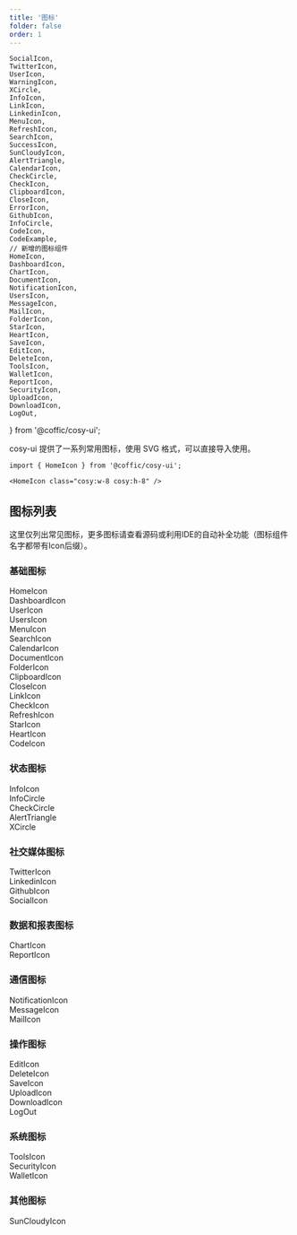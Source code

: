 ```yaml
---
title: '图标'
folder: false
order: 1
---
```


    SocialIcon,
    TwitterIcon,
    UserIcon,
    WarningIcon,
    XCircle,
    InfoIcon,
    LinkIcon,
    LinkedinIcon,
    MenuIcon,
    RefreshIcon,
    SearchIcon,
    SuccessIcon,
    SunCloudyIcon,
    AlertTriangle,
    CalendarIcon,
    CheckCircle,
    CheckIcon,
    ClipboardIcon,
    CloseIcon,
    ErrorIcon,
    GithubIcon,
    InfoCircle,
    CodeIcon,
    CodeExample,
    // 新增的图标组件
    HomeIcon,
    DashboardIcon,
    ChartIcon,
    DocumentIcon,
    NotificationIcon,
    UsersIcon,
    MessageIcon,
    MailIcon,
    FolderIcon,
    StarIcon,
    HeartIcon,
    SaveIcon,
    EditIcon,
    DeleteIcon,
    ToolsIcon,
    WalletIcon,
    ReportIcon,
    SecurityIcon,
    UploadIcon,
    DownloadIcon,
    LogOut,
} from '@coffic/cosy-ui';

cosy-ui 提供了一系列常用图标，使用 SVG 格式，可以直接导入使用。

```astro
import { HomeIcon } from '@coffic/cosy-ui';

<HomeIcon class="cosy:w-8 cosy:h-8" />
```

## 图标列表

这里仅列出常见图标，更多图标请查看源码或利用IDE的自动补全功能（图标组件名字都带有Icon后缀）。

### 基础图标

<div class="cosy:grid cosy:grid-cols-2 cosy:md:grid-cols-3 cosy:lg:grid-cols-4 cosy:gap-4">
  <div class="cosy:flex cosy:flex-col cosy:items-center cosy:p-4 cosy:border cosy:rounded-lg">
    <HomeIcon class="cosy:w-8 cosy:h-8" />
    <span class="cosy:mt-2">HomeIcon</span>
  </div>
  <div class="cosy:flex cosy:flex-col cosy:items-center cosy:p-4 cosy:border cosy:rounded-lg">
    <DashboardIcon class="cosy:w-8 cosy:h-8" />
    <span class="cosy:mt-2">DashboardIcon</span>
  </div>
  <div class="cosy:flex cosy:flex-col cosy:items-center cosy:p-4 cosy:border cosy:rounded-lg">
    <UserIcon class="cosy:w-8 cosy:h-8" />
    <span class="cosy:mt-2">UserIcon</span>
  </div>
  <div class="cosy:flex cosy:flex-col cosy:items-center cosy:p-4 cosy:border cosy:rounded-lg">
    <UsersIcon class="cosy:w-8 cosy:h-8" />
    <span class="cosy:mt-2">UsersIcon</span>
  </div>
  <div class="cosy:flex cosy:flex-col cosy:items-center cosy:p-4 cosy:border cosy:rounded-lg">
    <MenuIcon class="cosy:w-8 cosy:h-8" />
    <span class="cosy:mt-2">MenuIcon</span>
  </div>
  <div class="cosy:flex cosy:flex-col cosy:items-center cosy:p-4 cosy:border cosy:rounded-lg">
    <SearchIcon class="cosy:w-8 cosy:h-8" />
    <span class="cosy:mt-2">SearchIcon</span>
  </div>
  <div class="cosy:flex cosy:flex-col cosy:items-center cosy:p-4 cosy:border cosy:rounded-lg">
    <CalendarIcon class="cosy:w-8 cosy:h-8" />
    <span class="cosy:mt-2">CalendarIcon</span>
  </div>
  <div class="cosy:flex cosy:flex-col cosy:items-center cosy:p-4 cosy:border cosy:rounded-lg">
    <DocumentIcon class="cosy:w-8 cosy:h-8" />
    <span class="cosy:mt-2">DocumentIcon</span>
  </div>
  <div class="cosy:flex cosy:flex-col cosy:items-center cosy:p-4 cosy:border cosy:rounded-lg">
    <FolderIcon class="cosy:w-8 cosy:h-8" />
    <span class="cosy:mt-2">FolderIcon</span>
  </div>
  <div class="cosy:flex cosy:flex-col cosy:items-center cosy:p-4 cosy:border cosy:rounded-lg">
    <ClipboardIcon class="cosy:w-8 cosy:h-8" />
    <span class="cosy:mt-2">ClipboardIcon</span>
  </div>
  <div class="cosy:flex cosy:flex-col cosy:items-center cosy:p-4 cosy:border cosy:rounded-lg">
    <CloseIcon class="cosy:w-8 cosy:h-8" />
    <span class="cosy:mt-2">CloseIcon</span>
  </div>
  <div class="cosy:flex cosy:flex-col cosy:items-center cosy:p-4 cosy:border cosy:rounded-lg">
    <LinkIcon class="cosy:w-8 cosy:h-8" />
    <span class="cosy:mt-2">LinkIcon</span>
  </div>
  <div class="cosy:flex cosy:flex-col cosy:items-center cosy:p-4 cosy:border cosy:rounded-lg">
    <CheckIcon class="cosy:w-8 cosy:h-8" />
    <span class="cosy:mt-2">CheckIcon</span>
  </div>
  <div class="cosy:flex cosy:flex-col cosy:items-center cosy:p-4 cosy:border cosy:rounded-lg">
    <RefreshIcon class="cosy:w-8 cosy:h-8" />
    <span class="cosy:mt-2">RefreshIcon</span>
  </div>
  <div class="cosy:flex cosy:flex-col cosy:items-center cosy:p-4 cosy:border cosy:rounded-lg">
    <StarIcon class="cosy:w-8 cosy:h-8" />
    <span class="cosy:mt-2">StarIcon</span>
  </div>
  <div class="cosy:flex cosy:flex-col cosy:items-center cosy:p-4 cosy:border cosy:rounded-lg">
    <HeartIcon class="cosy:w-8 cosy:h-8" />
    <span class="cosy:mt-2">HeartIcon</span>
  </div>
  <div class="cosy:flex cosy:flex-col cosy:items-center cosy:p-4 cosy:border cosy:rounded-lg">
    <CodeIcon class="cosy:w-8 cosy:h-8" />
    <span class="cosy:mt-2">CodeIcon</span>
  </div>
</div>

### 状态图标

<div class="cosy:grid cosy:grid-cols-2 cosy:md:grid-cols-3 cosy:lg:grid-cols-4 cosy:gap-4">
  <div class="cosy:flex cosy:flex-col cosy:items-center cosy:p-4 cosy:border cosy:rounded-lg">
    <InfoIcon class="cosy:w-8 cosy:h-8 cosy:text-info" />
    <span class="cosy:mt-2">InfoIcon</span>
  </div>
  <div class="cosy:flex cosy:flex-col cosy:items-center cosy:p-4 cosy:border cosy:rounded-lg">
    <InfoCircle class="cosy:w-8 cosy:h-8 cosy:text-info" />
    <span class="cosy:mt-2">InfoCircle</span>
  </div>
  <div class="cosy:flex cosy:flex-col cosy:items-center cosy:p-4 cosy:border cosy:rounded-lg">
    <CheckCircle class="cosy:w-8 cosy:h-8 cosy:text-success" />
    <span class="cosy:mt-2">CheckCircle</span>
  </div>
  <div class="cosy:flex cosy:flex-col cosy:items-center cosy:p-4 cosy:border cosy:rounded-lg">
    <AlertTriangle class="cosy:w-8 cosy:h-8 cosy:text-warning" />
    <span class="cosy:mt-2">AlertTriangle</span>
  </div>
  <div class="cosy:flex cosy:flex-col cosy:items-center cosy:p-4 cosy:border cosy:rounded-lg">
    <XCircle class="cosy:w-8 cosy:h-8 cosy:text-error" />
    <span class="cosy:mt-2">XCircle</span>
  </div>
</div>

### 社交媒体图标

<div class="cosy:grid cosy:grid-cols-2 cosy:md:grid-cols-3 cosy:lg:grid-cols-4 cosy:gap-4">
  <div class="cosy:flex cosy:flex-col cosy:items-center cosy:p-4 cosy:border cosy:rounded-lg">
    <TwitterIcon class="cosy:w-8 cosy:h-8 cosy:text-primary" />
    <span class="cosy:mt-2">TwitterIcon</span>
  </div>
  <div class="cosy:flex cosy:flex-col cosy:items-center cosy:p-4 cosy:border cosy:rounded-lg">
    <LinkedinIcon class="cosy:w-8 cosy:h-8 cosy:text-primary" />
    <span class="cosy:mt-2">LinkedinIcon</span>
  </div>
  <div class="cosy:flex cosy:flex-col cosy:items-center cosy:p-4 cosy:border cosy:rounded-lg">
    <GithubIcon class="cosy:w-8 cosy:h-8 cosy:text-primary" />
    <span class="cosy:mt-2">GithubIcon</span>
  </div>
  <div class="cosy:flex cosy:flex-col cosy:items-center cosy:p-4 cosy:border cosy:rounded-lg">
    <SocialIcon class="cosy:w-8 cosy:h-8 cosy:text-primary" />
    <span class="cosy:mt-2">SocialIcon</span>
  </div>
</div>

### 数据和报表图标

<div class="cosy:grid cosy:grid-cols-2 cosy:md:grid-cols-3 cosy:lg:grid-cols-4 cosy:gap-4">
  <div class="cosy:flex cosy:flex-col cosy:items-center cosy:p-4 cosy:border cosy:rounded-lg">
    <ChartIcon class="cosy:w-8 cosy:h-8 cosy:text-primary" />
    <span class="cosy:mt-2">ChartIcon</span>
  </div>
  <div class="cosy:flex cosy:flex-col cosy:items-center cosy:p-4 cosy:border cosy:rounded-lg">
    <ReportIcon class="cosy:w-8 cosy:h-8 cosy:text-primary" />
    <span class="cosy:mt-2">ReportIcon</span>
  </div>
</div>

### 通信图标

<div class="cosy:grid cosy:grid-cols-2 cosy:md:grid-cols-3 cosy:lg:grid-cols-4 cosy:gap-4">
  <div class="cosy:flex cosy:flex-col cosy:items-center cosy:p-4 cosy:border cosy:rounded-lg">
    <NotificationIcon class="cosy:w-8 cosy:h-8 cosy:text-warning" />
    <span class="cosy:mt-2">NotificationIcon</span>
  </div>
  <div class="cosy:flex cosy:flex-col cosy:items-center cosy:p-4 cosy:border cosy:rounded-lg">
    <MessageIcon class="cosy:w-8 cosy:h-8 cosy:text-info" />
    <span class="cosy:mt-2">MessageIcon</span>
  </div>
  <div class="cosy:flex cosy:flex-col cosy:items-center cosy:p-4 cosy:border cosy:rounded-lg">
    <MailIcon class="cosy:w-8 cosy:h-8 cosy:text-info" />
    <span class="cosy:mt-2">MailIcon</span>
  </div>
</div>

### 操作图标

<div class="cosy:grid cosy:grid-cols-2 cosy:md:grid-cols-3 cosy:lg:grid-cols-4 cosy:gap-4">
  <div class="cosy:flex cosy:flex-col cosy:items-center cosy:p-4 cosy:border cosy:rounded-lg">
    <EditIcon class="cosy:w-8 cosy:h-8 cosy:text-primary" />
    <span class="cosy:mt-2">EditIcon</span>
  </div>
  <div class="cosy:flex cosy:flex-col cosy:items-center cosy:p-4 cosy:border cosy:rounded-lg">
    <DeleteIcon class="cosy:w-8 cosy:h-8 cosy:text-error" />
    <span class="cosy:mt-2">DeleteIcon</span>
  </div>
  <div class="cosy:flex cosy:flex-col cosy:items-center cosy:p-4 cosy:border cosy:rounded-lg">
    <SaveIcon class="cosy:w-8 cosy:h-8 cosy:text-success" />
    <span class="cosy:mt-2">SaveIcon</span>
  </div>
  <div class="cosy:flex cosy:flex-col cosy:items-center cosy:p-4 cosy:border cosy:rounded-lg">
    <UploadIcon class="cosy:w-8 cosy:h-8 cosy:text-primary" />
    <span class="cosy:mt-2">UploadIcon</span>
  </div>
  <div class="cosy:flex cosy:flex-col cosy:items-center cosy:p-4 cosy:border cosy:rounded-lg">
    <DownloadIcon class="cosy:w-8 cosy:h-8 cosy:text-primary" />
    <span class="cosy:mt-2">DownloadIcon</span>
  </div>
  <div class="cosy:flex cosy:flex-col cosy:items-center cosy:p-4 cosy:border cosy:rounded-lg">
    <LogOut class="cosy:w-8 cosy:h-8 cosy:text-error" />
    <span class="cosy:mt-2">LogOut</span>
  </div>
</div>

### 系统图标

<div class="cosy:grid cosy:grid-cols-2 cosy:md:grid-cols-3 cosy:lg:grid-cols-4 cosy:gap-4">
  <div class="cosy:flex cosy:flex-col cosy:items-center cosy:p-4 cosy:border cosy:rounded-lg">
    <ToolsIcon class="cosy:w-8 cosy:h-8 cosy:text-primary" />
    <span class="cosy:mt-2">ToolsIcon</span>
  </div>
  <div class="cosy:flex cosy:flex-col cosy:items-center cosy:p-4 cosy:border cosy:rounded-lg">
    <SecurityIcon class="cosy:w-8 cosy:h-8 cosy:text-warning" />
    <span class="cosy:mt-2">SecurityIcon</span>
  </div>
  <div class="cosy:flex cosy:flex-col cosy:items-center cosy:p-4 cosy:border cosy:rounded-lg">
    <WalletIcon class="cosy:w-8 cosy:h-8 cosy:text-success" />
    <span class="cosy:mt-2">WalletIcon</span>
  </div>
</div>

### 其他图标

<div class="cosy:grid cosy:grid-cols-2 cosy:md:grid-cols-3 cosy:lg:grid-cols-4 cosy:gap-4">
  <div class="cosy:flex cosy:flex-col cosy:items-center cosy:p-4 cosy:border cosy:rounded-lg">
    <SunCloudyIcon class="cosy:w-8 cosy:h-8 cosy:text-warning" />
    <span class="cosy:mt-2">SunCloudyIcon</span>
  </div>
</div>
